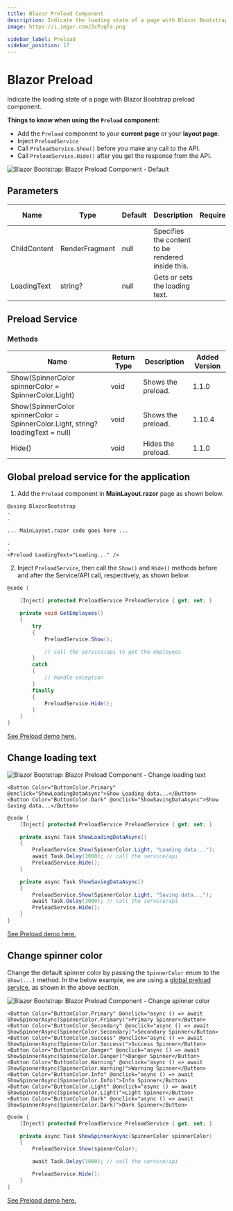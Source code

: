 ```yaml
---
title: Blazor Preload Component
description: Indicate the loading state of a page with Blazor Bootstrap preload component.
image: https://i.imgur.com/2cPuqFa.png

sidebar_label: Preload
sidebar_position: 17
---
```



# Blazor Preload

Indicate the loading state of a page with Blazor Bootstrap preload component.

<CarbonAd />

**Things to know when using the `Preload` component:**

- Add the `Preload` component to your **current page** or your **layout page**.
- Inject `PreloadService`
- Call `PreloadService.Show()` before you make any call to the API.
- Call `PreloadService.Hide()` after you get the response from the API.

<img src="https://i.imgur.com/2cPuqFa.png" alt="Blazor Bootstrap: Blazor Preload Component - Default" />

## Parameters

| Name | Type | Default | Description | Required |  Version Added |
|--|--|--|--|--|--|
| ChildContent | RenderFragment | null | Specifies the content to be rendered inside this. | | 1.1.0 |
| LoadingText | string? | null | Gets or sets the loading text. | | 1.10.4 |

## Preload Service

### Methods

| Name | Return Type | Description | Added Version |
|--|--|--|--|
| Show(SpinnerColor spinnerColor = SpinnerColor.Light) | void | Shows the preload. | 1.1.0 |
| Show(SpinnerColor spinnerColor = SpinnerColor.Light, string? loadingText = null) | void | Shows the preload. | 1.10.4 |
| Hide() | void | Hides the preload. | 1.1.0 |

## Global preload service for the application

1. Add the `Preload` component in **MainLayout.razor** page as shown below.

```cshtml {} showLineNumbers
@using BlazorBootstrap
.
.

... MainLayout.razor code goes here ...

.
.
<Preload LoadingText="Loading..." />
```

2. Inject `PreloadService`, then call the `Show()` and `Hide()` methods before and after the Service/API call, respectively, as shown below.

```cs {} showLineNumbers
@code {

    [Inject] protected PreloadService PreloadService { get; set; }

    private void GetEmployees()
    {
        try
        {
            PreloadService.Show();

            // call the service/api to get the employees
        }
        catch
        {
            // handle exception
        }
        finally
        {
            PreloadService.Hide();
        }
    }
}
```

[See Preload demo here.](https://demos.blazorbootstrap.com/preload#global-preload-service-for-the-application)

## Change loading text

<img src="https://i.imgur.com/nzNRyp7.png" alt="Blazor Bootstrap: Blazor Preload Component - Change loading text" />

```cshtml {} showLineNUmbers
<Button Color="ButtonColor.Primary" @onclick="ShowLoadingDataAsync">Show Loading data...</Button>
<Button Color="ButtonColor.Dark" @onclick="ShowSavingDataAsync">Show Saving data...</Button>
```

```cs {} showLineNumbers
@code {
    [Inject] protected PreloadService PreloadService { get; set; }

    private async Task ShowLoadingDataAsync()
    {
        PreloadService.Show(SpinnerColor.Light, "Loading data...");
        await Task.Delay(3000); // call the service/api
        PreloadService.Hide();
    }

    private async Task ShowSavingDataAsync()
    {
        PreloadService.Show(SpinnerColor.Light, "Saving data...");
        await Task.Delay(3000); // call the service/api
        PreloadService.Hide();
    }
}
```

[See Preload demo here.](https://demos.blazorbootstrap.com/preload#change-loading-text)

## Change spinner color

Change the default spinner color by passing the `SpinnerColor` enum to the `Show(...)` method. In the below example, we are using a [global preload service](/components/preload#global-preload-service-for-the-application), as shown in the above section.

<img src="https://i.imgur.com/5PVt5bX.png" alt="Blazor Bootstrap: Blazor Preload Component - Change spinner color" />

```cshml {} showLineNumbers
<Button Color="ButtonColor.Primary" @onclick="async () => await ShowSpinnerAsync(SpinnerColor.Primary)">Primary Spinner</Button>
<Button Color="ButtonColor.Secondary" @onclick="async () => await ShowSpinnerAsync(SpinnerColor.Secondary)">Secondary Spinner</Button>
<Button Color="ButtonColor.Success" @onclick="async () => await ShowSpinnerAsync(SpinnerColor.Success)">Success Spinner</Button>
<Button Color="ButtonColor.Danger" @onclick="async () => await ShowSpinnerAsync(SpinnerColor.Danger)">Danger Spinner</Button>
<Button Color="ButtonColor.Warning" @onclick="async () => await ShowSpinnerAsync(SpinnerColor.Warning)">Warning Spinner</Button>
<Button Color="ButtonColor.Info" @onclick="async () => await ShowSpinnerAsync(SpinnerColor.Info)">Info Spinner</Button>
<Button Color="ButtonColor.Light" @onclick="async () => await ShowSpinnerAsync(SpinnerColor.Light)">Light Spinner</Button>
<Button Color="ButtonColor.Dark" @onclick="async () => await ShowSpinnerAsync(SpinnerColor.Dark)">Dark Spinner</Button>
```

```cs {} showLineNumbers
@code {
    [Inject] protected PreloadService PreloadService { get; set; }

    private async Task ShowSpinnerAsync(SpinnerColor spinnerColor)
    {
        PreloadService.Show(spinnerColor);

        await Task.Delay(3000); // call the service/api

        PreloadService.Hide();
    }
}
```

[See Preload demo here.](https://demos.blazorbootstrap.com/preload#change-spinner-color)